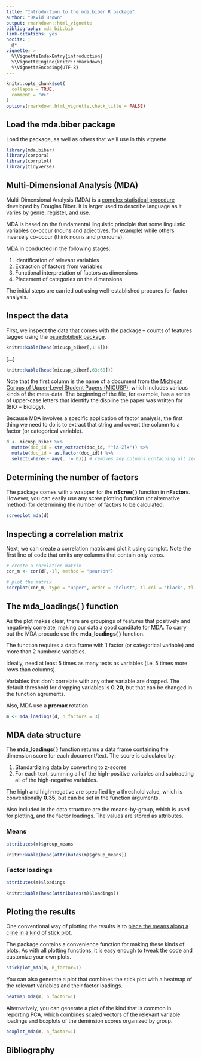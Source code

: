 ```yaml
---
title: "Introduction to the mda.biber R package"
author: "David Brown"
output: rmarkdown::html_vignette
bibliography: mda_bib.bib
link-citations: yes
nocite: |
  @*
vignette: >
  %\VignetteIndexEntry{introduction}
  %\VignetteEngine{knitr::rmarkdown}
  %\VignetteEncoding{UTF-8}
---
```


```r
knitr::opts_chunk$set(
  collapse = TRUE,
  comment = "#>"
)
options(rmarkdown.html_vignette.check_title = FALSE)
```

## Load the mda.biber package

Load the package, as well as others that we'll use in this vignette.

```r
library(mda.biber)
library(corpora)
library(corrplot)
library(tidyverse)
```

## Multi-Dimensional Analysis (MDA)

Multi-Dimensional Analysis (MDA) is a [complex statistical procedure](https://www.uni-bamberg.de/fileadmin/eng-ling/fs/Chapter_21/Index.html?Multidimensionalanalysis.html) developed by Douglas Biber. It is larger used to describe language as it varies by [genre, register, and use](https://www.uni-bamberg.de/fileadmin/eng-ling/fs/Chapter_21/Index.html?Multidimensionalanalysis.html).

MDA is based on the fundamental linguistic principle that some linguistic variables co-occur (nouns and adjectives, for example) while others inversely co-occur (think nouns and pronouns).

MDA in conducted in the following stages:

1. Identification of relevant variables
1. Extraction of factors from variables
1. Functional interpretation of factors as dimensions
1. Placement of categories on the dimensions

The initial steps are carried out using well-established procures for factor analysis.

## Inspect the data

First, we inspect the data that comes with the package -- counts of features tagged using the [psuedobibeR package](https://github.com/browndw/pseudobibeR).

```r
knitr::kable(head(micusp_biber[,1:6]))
```

[...]

```r
knitr::kable(head(micusp_biber[,63:68]))
```

Note that the first column is the name of a document from the [Michigan Corpus of Upper-Level Student Papers (MICUSP)](https://elicorpora.info/), which includes various kinds of the meta-data. The beginning of the file, for example, has a series of upper-case letters that identify the displine the paper was written for (BIO = Biology).

Because MDA involves a specific application of factor analysis, the first thing we need to do is to extract that string and covert the column to a factor (or categorical variable).

```r
d <- micusp_biber %>%
  mutate(doc_id = str_extract(doc_id, "^[A-Z]+")) %>%
  mutate(doc_id = as.factor(doc_id)) %>%
  select(where(~ any(. != 0))) # removes any columns containing all zeros
```

## Determining the number of factors

The package comes with a wrapper for the **nScree( )** function in **nFactors**. However, you can easily use any scree plotting function (or alternative method) for determining the number of factors to be calculated.

```r
screeplot_mda(d)
```

## Inspecting a correlation matrix

Next, we can create a correlation matrix and plot it using corrplot. Note the first line of code that omits any columns that contain only zeros.

```r

# create a corelation matrix
cor_m <- cor(d[,-1], method = "pearson")

# plot the matrix
corrplot(cor_m, type = "upper", order = "hclust", tl.col = "black", tl.srt = 45, diag = F, tl.cex = 0.5)
```

## The **mda_loadings( )** function

As the plot makes clear, there are groupings of features that positively and negatively correlate, making our data a good canditate for MDA. To carry out the MDA procude use the **mda_loadings( )** function.

The function requires a data.frame with 1 factor (or categorical variable) and more than 2 numberic variables.

Ideally, need at least 5 times as many texts as variables (i.e. 5 times more rows than columns).

Variables that don't correlate with any other variable are dropped. The default threshold for dropping variables is **0.20**, but that can be changed in the function agruments.

Also, MDA use a **promax** rotation.

```r
m <- mda_loadings(d, n_factors = 3)
```

## MDA data structure

The **mda_loadings( )** function returns a data frame containing the dimension score for each document/text. The score is calculated by:

1. Standardizing data by converting to z-scores
1. For each text, summing all of the high-positive variables and subtracting all of the high-negative variables.

The high and high-negative are specified by a threshold value, which is conventionally **0.35**, but can be set in the function arguments.

Also included in the data structure are the means-by-group, which is used for plotting, and the factor loadings. The values are stored as attributes.

### Means

```r
attributes(m)$group_means
```

```r
knitr::kable(head(attributes(m)$group_means))
```

### Factor loadings

```r
attributes(m)$loadings
```

```r
knitr::kable(head(attributes(m)$loadings))
```

## Ploting the results

One conventional way of plotting the results is to [place the means along a cline in a kind of stick plot](https://www.uni-bamberg.de/fileadmin/eng-ling/fs/Chapter_21/Index.html?23DimensionsofEnglish.html).

The package contains a convenience function for making these kinds of plots. As with all plotting functions, it is easy enough to tweak the code and customize your own plots.

```r
stickplot_mda(m, n_factor=1)
```

You can also generate a plot that combines the stick plot with a heatmap of the relevant variables and their factor loadings.

```r
heatmap_mda(m, n_factor=1)
```

Alternatively, you can generate a plot of the kind that is common in reporting PCA, which combines scaled vectors of the relevant variable loadings and boxplots of the deminsion scores organized by group.

```r
boxplot_mda(m, n_factor=1)
```


## Bibliography



